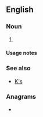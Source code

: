 {{also|ks|KS|kS|K's}}
==English==

===Noun===
{{head|en|noun form}}

# {{plural of|k|lang=en}}

====Usage notes====
{{U:en:plurals of letters}}

===See also===
* [[K's]]

===Anagrams===
* {{anagrams|en|a=ks|SK|sk|sk.}}